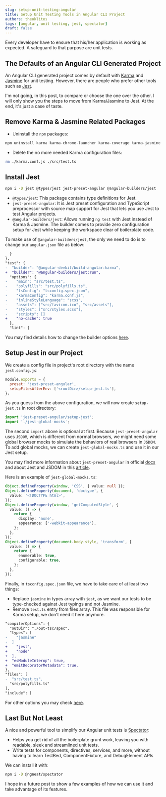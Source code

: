 ```yaml
---
slug: setup-unit-testing-angular
title: Setup Unit Testing Tools in Angular CLI Project
authors: theoklitos
tags: [angular, unit testing, jest, spectator]
draft: false
---
```


Every developer have to ensure that his/her application is working as expected. A safeguard to that purpose are unit tests.

<!--truncate-->

## The Defaults of an Angular CLI Generated Project

An Angular CLI generated project comes by default with [Karma](https://karma-runner.github.io/latest/index.html) and [Jasmine](https://jasmine.github.io/) for unit testing. However, there are people who prefer other tools such as [Jest](https://jestjs.io/).

I'm not going, in this post, to compare or choose the one over the other. I will only show you the steps to move from Karma/Jasmine to Jest. At the end, it's just a case of taste.

## Remove Karma & Jasmine Related Packages

- Uninstall the `npm` packages:

```sh
npm uninstall karma karma-chrome-launcher karma-coverage karma-jasmine karma-jasmine-html-reporter jasmine-core @types/jasmine
```

- Delete the no more needed Karma configuration files:

```sh
rm ./karma.conf.js ./src/test.ts
```

## Install Jest

```sh
npm i -D jest @types/jest jest-preset-angular @angular-builders/jest
```

- `@types/jest`: This package contains type definitions for Jest.
- `jest-preset-angular`: It is Jest preset configuration and TypeScript preprocessor with source map support for Jest that lets you use Jest to test Angular projects.
- `@angular-builders/jest`: Allows running `ng test` with Jest instead of Karma & Jasmine. The builder comes to provide zero configuration setup for Jest while keeping the workspace clear of boilerplate code.

To make use of `@angular-builders/jest`, the only we need to do is to change our `angular.json` file as below:

```diff title="angular.json"
  }
},
"test": {
-  "builder": "@angular-devkit/build-angular:karma",
+  "builder": "@angular-builders/jest:run",
  "options": {
-    "main": "src/test.ts",
-    "polyfills": "src/polyfills.ts",
-    "tsConfig": "tsconfig.spec.json",
-    "karmaConfig": "karma.conf.js",
-    "inlineStyleLanguage": "scss",
-    "assets": ["src/favicon.ico", "src/assets"],
-    "styles": ["src/styles.scss"],
-    "scripts": []
+    "no-cache": true
  },
  "lint": {
```

You may find details how to change the builder options [here](https://www.npmjs.com/package/@angular-builders/jest).

## Setup Jest in our Project

We create a config file in project's root directory with the name `jest.config.js`:

```js title="jest.config.js"
module.exports = {
  preset: 'jest-preset-angular',
  setupFilesAfterEnv: ['<rootDir>/setup-jest.ts'],
};
```

As you guess from the above configuration, we will now create `setup-jest.ts` in root directory:

```ts title="setup-jest.ts"
import 'jest-preset-angular/setup-jest';
import './jest-global-mocks';
```

The second `import` above is optional at first. Because `jest-preset-angular` uses `JSDOM`, which is different from normal browsers, we might need some global browser mocks to simulate the behaviors of real browsers in `JSDOM`. To add global mocks, we can create `jest-global-mocks.ts` and use it in our Jest setup.

You may find more information about `jest-preset-angular` in official [docs](https://thymikee.github.io/jest-preset-angular/) and about Jest and JSDOM in this [article](https://freecontent.manning.com/testing-with-node-jest-and-jsdom/).

Here is an example of `jest-global-mocks.ts`:

```ts title="jest-global-mocks.ts"
Object.defineProperty(window, 'CSS', { value: null });
Object.defineProperty(document, 'doctype', {
  value: '<!DOCTYPE html>',
});
Object.defineProperty(window, 'getComputedStyle', {
  value: () => {
    return {
      display: 'none',
      appearance: ['-webkit-appearance'],
    };
  },
});
Object.defineProperty(document.body.style, 'transform', {
  value: () => {
    return {
      enumerable: true,
      configurable: true,
    };
  },
});
```

Finally, in `tsconfig.spec.json` file, we have to take care of at least two things:

- Replace `jasmine` in types array with `jest`, as we want our tests to be type-checked against Jest typings and not Jasmine.
- Remove `test.ts` entry from files array. This file was responsible for Karma setup, we don't need it here anymore.

```diff title="tsconfig.spec.json"
"compilerOptions": {
  "outDir": "./out-tsc/spec",
  "types": [
-    "jasmine"
-  ]
+    "jest",
+    "node"
+  ],
+  "esModuleInterop": true,
+  "emitDecoratorMetadata": true,
},
"files": [
-  "src/test.ts",
  "src/polyfills.ts"
],
"include": [
```

For other options you may check [here](https://www.typescriptlang.org/tsconfig).

## Last But Not Least

A nice and powerful tool to simplify our Angular unit tests is [Spectator](https://ngneat.github.io/spectator/):

- Helps you get rid of all the boilerplate grunt work, leaving you with readable, sleek and streamlined unit tests.
- Write tests for components, directives, services, and more, without having to learn TestBed, ComponentFixture, and DebugElement APIs.

We can install it with:

```sh
npm i -D @ngneat/spectator
```

I hope in a future post to show a few examples of how we can use it and take advantage of its features.
